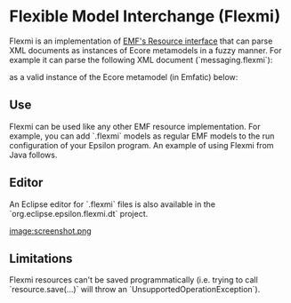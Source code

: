 = Flexible Model Interchange (Flexmi) =

Flexmi is an implementation of [[http://download.eclipse.org/modeling/emf/emf/javadoc/2.4.3/org/eclipse/emf/ecore/resource/Resource.html|EMF's Resource interface]] that can parse XML documents as instances of Ecore metamodels in a fuzzy manner. For example it can parse the following XML document (`messaging.flexmi`):

{{{xml
<?xml version="1.0"?>
<?nsuri http://messaging?>
<sys>
	<u name="tom">
		<box q="15">
			<out>
				<msg from="mary" subject="Hello Tom">
					<body> 
						Fuzzy parsing is
						so cool.
					</body>
				</msg>
			</out>
		</box>
	</u>
	<u name="mary">
		<box q="20">
			<out>
				<msg to="tom, mary" t="Hello everyone"/>
			</out>
		</box>
	</u>
</sys>
}}}
as a valid instance of the Ecore metamodel (in Emfatic) below:
{{{emf
@namespace(uri="http://messaging", prefix="")
package messaging;

class System {
	val User[*] users;
}

class User {
	id attr String name;
	val Mailbox mailbox;
}

class Mailbox {
	attr int quota;
	val Message[*] incoming;
	val Message[*] outgoing;
}

class Message {
	attr String subject;
	attr String body;
	ref User from;
	ref User[*] to;
}
}}}

==Use==

Flexmi can be used like any other EMF resource implementation. For example, you can add `.flexmi` models as regular EMF models to the run configuration of your Epsilon program. An example of using Flexmi from Java follows.

{{{java
ResourceSet resourceSet = new ResourceSetImpl();
resourceSet.getResourceFactoryRegistry().getExtensionToFactoryMap().put("flexmi", 
	new FlexmiResourceFactory());
Resource resource = resourceSet.createResource(URI.createFileURI("/../messaging.flexmi"));
resource.load(null);
}}}

==Editor==

An Eclipse editor for `.flexmi` files is also available in the `org.eclipse.epsilon.flexmi.dt` project.

[[image:screenshot.png]]


==Limitations==

Flexmi resources can't be saved programmatically (i.e. trying to call `resource.save(...)` will throw an `UnsupportedOperationException`).




